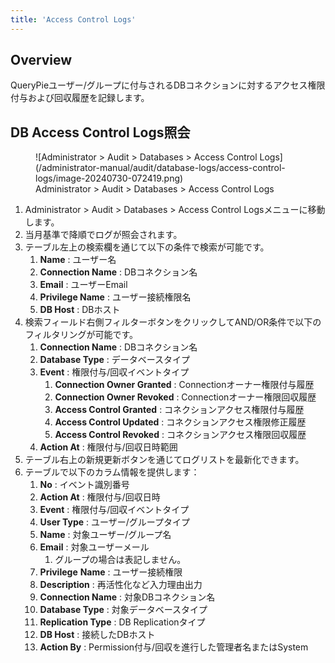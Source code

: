 ```yaml
---
title: 'Access Control Logs'
---
```


## Overview

QueryPieユーザー/グループに付与されるDBコネクションに対するアクセス権限付与および回収履歴を記録します。

## DB Access Control Logs照会

<figure data-layout="center" data-align="center">
![Administrator &gt; Audit &gt; Databases &gt; Access Control Logs](/administrator-manual/audit/database-logs/access-control-logs/image-20240730-072419.png)
<figcaption>
Administrator &gt; Audit &gt; Databases &gt; Access Control Logs
</figcaption>
</figure>

1. Administrator &gt; Audit &gt; Databases &gt; Access Control Logsメニューに移動します。
2. 当月基準で降順でログが照会されます。
3. テーブル左上の検索欄を通じて以下の条件で検索が可能です。
    1.  **Name**  : ユーザー名
    2.  **Connection Name**  : DBコネクション名
    3.  **Email**  : ユーザーEmail
    4.  **Privilege Name**  : ユーザー接続権限名
    5.  **DB Host**  : DBホスト
4. 検索フィールド右側フィルターボタンをクリックしてAND/OR条件で以下のフィルタリングが可能です。
    1.  **Connection Name**  : DBコネクション名
    2.  **Database Type** : データベースタイプ
    3.  **Event**  : 権限付与/回収イベントタイプ
        1.  **Connection Owner Granted**  : Connectionオーナー権限付与履歴
        2.  **Connection Owner Revoked**  : Connectionオーナー権限回収履歴
        3.  **Access Control Granted**  : コネクションアクセス権限付与履歴
        4.  **Access Control Updated**  : コネクションアクセス権限修正履歴
        5.  **Access Control Revoked**  : コネクションアクセス権限回収履歴
    4.  **Action At**  : 権限付与/回収日時範囲
5. テーブル右上の新規更新ボタンを通じてログリストを最新化できます。
6. テーブルで以下のカラム情報を提供します：
    1.  **No**  : イベント識別番号
    2.  **Action At**  : 権限付与/回収日時
    3.  **Event**  : 権限付与/回収イベントタイプ
    4.  **User Type**  : ユーザー/グループタイプ
    5.  **Name**  : 対象ユーザー/グループ名
    6.  **Email**  : 対象ユーザーメール
        1. グループの場合は表記しません。
    7.  **Privilege**   **Name**  : ユーザー接続権限
    8.  **Description**  : 再活性化など入力理由出力
    9.  **Connection Name**  : 対象DBコネクション名
    10.  **Database Type**  : 対象データベースタイプ
    11.  **Replication Type**  : DB Replicationタイプ
    12.  **DB Host**  : 接続したDBホスト
    13.  **Action By**  : Permission付与/回収を進行した管理者名またはSystem

